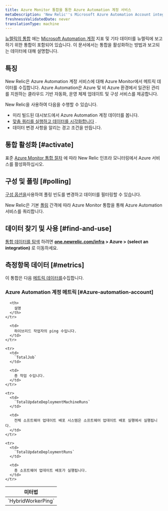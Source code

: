```yaml
---
title: Azure Monitor 통합을 통한 Azure Automation 계정 서비스
metaDescription: 'New Relic''s Microsoft Azure Automation Account integration: what data it reports and how to enable it.'
freshnessValidatedDate: never
translationType: machine
---
```


[뉴렐릭의 통합](/docs/infrastructure/introduction-infra-monitoring) 에는 [Microsoft Automation 계정](https://learn.microsoft.com/en-us/azure/automation/) 지표 및 기타 데이터를 뉴렐릭에 보고하기 위한 통합이 포함되어 있습니다. 이 문서에서는 통합을 활성화하는 방법과 보고되는 데이터에 대해 설명합니다.

## 특징

New Relic은 Azure Automation 계정 서비스에 대해 Azure Monitor에서 메트릭 데이터를 수집합니다. Azure Automation은 Azure 및 비 Azure 환경에서 일관된 관리를 지원하는 클라우드 기반 자동화, 운영 체제 업데이트 및 구성 서비스를 제공합니다.

New Relic을 사용하여 다음을 수행할 수 있습니다.

* 미리 빌드된 대시보드에서 Azure Automation 계정 데이터를 봅니다.
* [맞춤 쿼리를 실행하고 데이터를 시각화합니다](/docs/infrastructure/integrations-getting-started/getting-started/use-integration-data-new-relic-insights) .
* 데이터 변경 사항을 알리는 경고 조건을 만듭니다.

## 통합 활성화 [#activate]

표준 [Azure Monitor 통합 절차](/docs/infrastructure/microsoft-azure-integrations/azure-integrations-list/azure-monitor) 에 따라 New Relic 인프라 모니터링에서 Azure 서비스를 활성화하십시오.

## 구성 및 폴링 [#polling]

[구성 옵션을](/docs/infrastructure/microsoft-azure-integrations/azure-integrations-list/azure-monitor/#settings)사용하여 폴링 빈도를 변경하고 데이터를 필터링할 수 있습니다.

New Relic은 기본 [폴링](/docs/infrastructure/microsoft-azure-integrations/azure-integrations-list/azure-monitor/#settings) 간격에 따라 Azure Monitor 통합을 통해 Azure Automation 서비스를 쿼리합니다.

## 데이터 찾기 및 사용 [#find-and-use]

[통합 데이터를 탐색](/docs/infrastructure/integrations/find-use-infrastructure-integration-data) 하려면 <DNT>**[one.newrelic.com/infra](https://one.newrelic.com/infra) &gt; Azure &gt; (select an integration)**</DNT> 로 이동하세요.

## 측정항목 데이터 [#metrics]

이 통합은 다음 [메트릭 데이터를](/docs/infrastructure/integrations-getting-started/getting-started/understand-integration-data-data-types#metric)수집합니다.

### Azure Automation 계정 메트릭 [#Azure-automation-account]

<table>
  <thead>
    <tr>
      <th style={{ width: "300px" }}>
        미터법
      </th>

      <th>
        설명
      </th>
    </tr>
  </thead>

  <tbody>
    <tr>
      <td>
        `HybridWorkerPing`
      </td>

      <td>
        하이브리드 작업자의 ping 수입니다.
      </td>
    </tr>

    <tr>
      <td>
        `TotalJob`
      </td>

      <td>
        총 작업 수입니다.
      </td>
    </tr>

    <tr>
      <td>
        `TotalUpdateDeploymentMachineRuns`
      </td>

      <td>
        전체 소프트웨어 업데이트 배포 시스템은 소프트웨어 업데이트 배포 실행에서 실행됩니다.
      </td>
    </tr>

    <tr>
      <td>
        `TotalUpdateDeploymentRuns`
      </td>

      <td>
        총 소프트웨어 업데이트 배포가 실행됩니다.
      </td>
    </tr>
  </tbody>
</table>